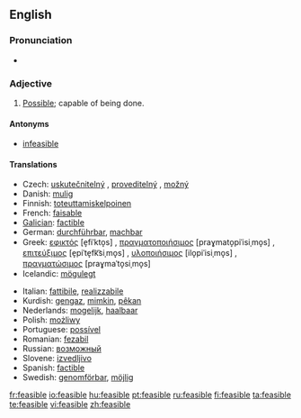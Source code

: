 ==English==

===Pronunciation===
* {{IPA|ˈfiːzəblˌ}}

===Adjective===
{{en-adj}}

# [[possible|Possible]]; capable of being done.

====Antonyms====
* [[infeasible]]

====Translations====
{{trans-top|possible, capable of being done}}
* Czech: [[uskutečnitelný]] {{m}}, [[proveditelný]] {{m}}, [[možný]] {{m}}
* Danish: [[mulig]]
* Finnish: [[toteuttamiskelpoinen]]
* French: [[faisable]]
* [[Galician]]: [[factible]]
* German: [[durchführbar]], [[machbar]]
* Greek: [[εφικτός]] [e̞fiˈkto̞s] {{m}}, [[πραγματοποιήσιμος]] [praɣmato̞piˈisiˌmo̞s] {{m}}, [[επιτεύξιμος]] [e̞piˈte̞fk͡siˌmo̞s] {{m}}, [[υλοποιήσιμος]] [ilo̞piˈisiˌmo̞s] {{m}}, [[πραγματώσιμος]] [praɣmaˈto̞siˌmo̞s] {{m}}
* Icelandic: [[mögulegt]]
{{trans-mid}}
* Italian: [[fattibile]], [[realizzabile]]
* Kurdish: [[gengaz]], [[mimkin]], [[pêkan]]
* Nederlands: [[mogelijk]], [[haalbaar]]
* Polish: [[możliwy]]
* Portuguese: [[possível]]
* Romanian: [[fezabil]]
* Russian: [[возможный]]
* Slovene: [[izvedljivo]]
* Spanish: [[factible]]
* Swedish: [[genomförbar]], [[möjlig]]
{{trans-bottom}}

[[fr:feasible]]
[[io:feasible]]
[[hu:feasible]]
[[pt:feasible]]
[[ru:feasible]]
[[fi:feasible]]
[[ta:feasible]]
[[te:feasible]]
[[vi:feasible]]
[[zh:feasible]]